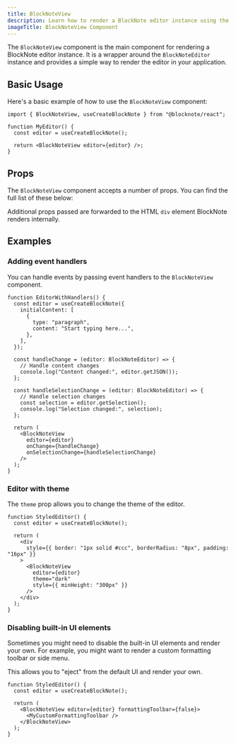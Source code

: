 ```yaml
---
title: BlockNoteView
description: Learn how to render a BlockNote editor instance using the `BlockNoteView` component
imageTitle: BlockNoteView Component
---
```


The `BlockNoteView` component is the main component for rendering a BlockNote editor instance. It is a wrapper around the `BlockNoteEditor` instance and provides a simple way to render the editor in your application.

## Basic Usage

Here's a basic example of how to use the `BlockNoteView` component:

```tsx
import { BlockNoteView, useCreateBlockNote } from "@blocknote/react";

function MyEditor() {
  const editor = useCreateBlockNote();

  return <BlockNoteView editor={editor} />;
}
```

## Props

The `BlockNoteView` component accepts a number of props. You can find the full list of these below:

<auto-type-table
  path="../../../../../packages/react/src/editor/BlockNoteView.tsx"
  name="BlockNoteViewProps"
/>

Additional props passed are forwarded to the HTML `div` element BlockNote renders internally.

## Examples

### Adding event handlers

You can handle events by passing event handlers to the `BlockNoteView` component.

```tsx
function EditorWithHandlers() {
  const editor = useCreateBlockNote({
    initialContent: [
      {
        type: "paragraph",
        content: "Start typing here...",
      },
    ],
  });

  const handleChange = (editor: BlockNoteEditor) => {
    // Handle content changes
    console.log("Content changed:", editor.getJSON());
  };

  const handleSelectionChange = (editor: BlockNoteEditor) => {
    // Handle selection changes
    const selection = editor.getSelection();
    console.log("Selection changed:", selection);
  };

  return (
    <BlockNoteView
      editor={editor}
      onChange={handleChange}
      onSelectionChange={handleSelectionChange}
    />
  );
}
```

### Editor with theme

The `theme` prop allows you to change the theme of the editor.

```tsx
function StyledEditor() {
  const editor = useCreateBlockNote();

  return (
    <div
      style={{ border: "1px solid #ccc", borderRadius: "8px", padding: "16px" }}
    >
      <BlockNoteView
        editor={editor}
        theme="dark"
        style={{ minHeight: "300px" }}
      />
    </div>
  );
}
```

### Disabling built-in UI elements

Sometimes you might need to disable the built-in UI elements and render your own. For example, you might want to render a custom formatting toolbar or side menu.

This allows you to "eject" from the default UI and render your own.

```tsx
function StyledEditor() {
  const editor = useCreateBlockNote();

  return (
    <BlockNoteView editor={editor} formattingToolbar={false}>
      <MyCustomFormattingToolbar />
    </BlockNoteView>
  );
}
```
